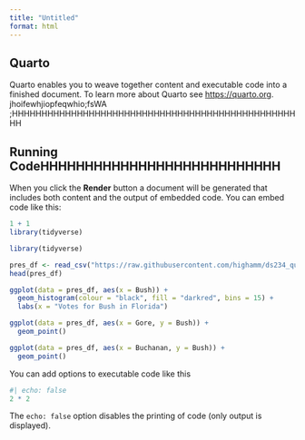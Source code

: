 ```yaml
---
title: "Untitled"
format: html
---
```


## Quarto

Quarto enables you to weave together content and executable code into a finished document. To learn more about Quarto see <https://quarto.org>. jhoifewhjiopfeqwhio;fsWA ;HHHHHHHHHHHHHHHHHHHHHHHHHHHHHHHHHHHHHHHHHHHHHHHHHH

## Running CodeHHHHHHHHHHHHHHHHHHHHHHHHHHH

When you click the **Render** button a document will be generated that includes both content and the output of embedded code. You can embed code like this:

```r
1 + 1
library(tidyverse)

library(tidyverse)

pres_df <- read_csv("https://raw.githubusercontent.com/highamm/ds234_quarto/main/data_online/pres2000.csv") 
head(pres_df)

ggplot(data = pres_df, aes(x = Bush)) +
  geom_histogram(colour = "black", fill = "darkred", bins = 15) +
  labs(x = "Votes for Bush in Florida")

ggplot(data = pres_df, aes(x = Gore, y = Bush)) +
  geom_point()

ggplot(data = pres_df, aes(x = Buchanan, y = Bush)) +
  geom_point()


```

You can add options to executable code like this 

```r
#| echo: false
2 * 2
```

The `echo: false` option disables the printing of code (only output is displayed).
